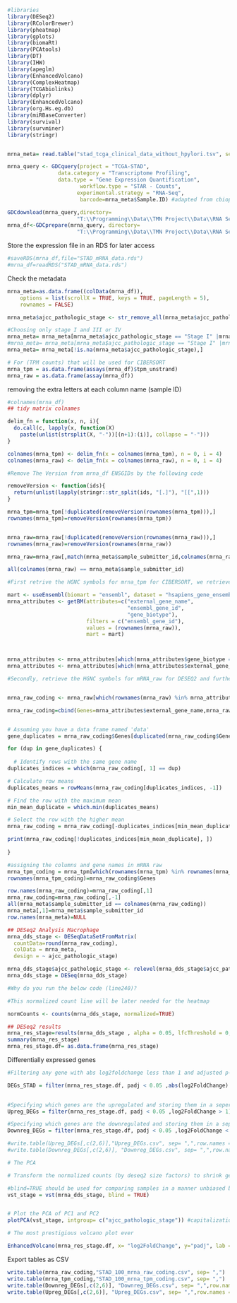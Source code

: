 ```{r message=TRUE, warning=FALSE}
#libraries
library(DESeq2)
library(RColorBrewer)
library(pheatmap)
library(gplots)
library(biomaRt)
library(PCAtools)
library(DT)
library(IHW)
library(apeglm)
library(EnhancedVolcano)
library(ComplexHeatmap)
library(TCGAbiolinks)
library(dplyr)
library(EnhancedVolcano)
library(org.Hs.eg.db)
library(miRBaseConverter)
library(survival)
library(survminer)
library(stringr)



```

```{r}
mrna_meta= read.table("stad_tcga_clinical_data_without_hpylori.tsv", sep='\t', head= T)
```

```{r}


mrna_query <- GDCquery(project = "TCGA-STAD",
                data.category = "Transcriptome Profiling",
                data.type = "Gene Expression Quantification",
                       workflow.type = "STAR - Counts",
                      experimental.strategy = "RNA-Seq",
                       barcode=mrna_meta$Sample.ID) #adapted from cbioportals

GDCdownload(mrna_query,directory=
                      "T:\\Programming\\Data\\TMN Project\\Data\\RNA Seq - STAD")
mrna_df<-GDCprepare(mrna_query, directory=
                      "T:\\Programming\\Data\\TMN Project\\Data\\RNA Seq - STAD")

```

Store the expression file in an RDS for later access

```{r}
#saveRDS(mrna_df,file="STAD_mRNA_data.rds")
#mrna_df=readRDS("STAD_mRNA_data.rds")
```

Check the metadata

```{r}
mrna_meta=as.data.frame((colData(mrna_df)), 
    options = list(scrollX = TRUE, keys = TRUE, pageLength = 5), 
    rownames = FALSE)

mrna_meta$ajcc_pathologic_stage <- str_remove_all(mrna_meta$ajcc_pathologic_stage, "[A-C]")

#Choosing only stage I and III or IV
mrna_meta= mrna_meta[mrna_meta$ajcc_pathologic_stage == "Stage I" |mrna_meta$ajcc_pathologic_stage == "Stage III",]
#mrna_meta= mrna_meta[mrna_meta$ajcc_pathologic_stage == "Stage I" |mrna_meta$ajcc_pathologic_stage == "Stage IV",] # Low number of stage IV samples (14) and lower number of DEGs (76 in comparison to 274)
mrna_meta= mrna_meta[!is.na(mrna_meta$ajcc_pathologic_stage),]


```

```{r}
# For (TPM counts) that will be used for CIBERSORT
mrna_tpm = as.data.frame(assays(mrna_df)$tpm_unstrand)
mrna_raw = as.data.frame(assay(mrna_df))
```

removing the extra letters at each column name (sample ID)

```{r}
#colnames(mrna_df)
## tidy matrix colnames

delim_fn = function(x, n, i){
  do.call(c, lapply(x, function(X)
    paste(unlist(strsplit(X, "-"))[(n+1):(i)], collapse = "-")))
}

colnames(mrna_tpm) <- delim_fn(x = colnames(mrna_tpm), n = 0, i = 4)
colnames(mrna_raw) <- delim_fn(x = colnames(mrna_raw), n = 0, i = 4)


```

```{r}
#Remove The Version from mrna_df ENSGIDs by the following code

removeVersion <- function(ids){
  return(unlist(lapply(stringr::str_split(ids, "[.]"), "[[",1)))
}

mrna_tpm=mrna_tpm[!duplicated(removeVersion(rownames(mrna_tpm))),]
rownames(mrna_tpm)=removeVersion(rownames(mrna_tpm))


mrna_raw=mrna_raw[!duplicated(removeVersion(rownames(mrna_raw))),]
rownames(mrna_raw)=removeVersion(rownames(mrna_raw))

```

```{r}
mrna_raw=mrna_raw[,match(mrna_meta$sample_submitter_id,colnames(mrna_raw))]

all(colnames(mrna_raw) == mrna_meta$sample_submitter_id)

```

```{r}

#First retrive the HGNC symbols for mrna_tpm for CIBERSORT, we retrieved protein coding genes only 

mart <- useEnsembl(biomart = "ensembl", dataset = "hsapiens_gene_ensembl",version= 110)
mrna_attributes <- getBM(attributes=c("external_gene_name",
                                      "ensembl_gene_id",
                                      "gene_biotype"),
                         filters = c("ensembl_gene_id"),
                         values = (rownames(mrna_raw)),
                         mart = mart)



mrna_attributes <- mrna_attributes[which(mrna_attributes$gene_biotype == "protein_coding"),]
mrna_attributes <- mrna_attributes[which(mrna_attributes$external_gene_name != ""),]

#Secondly, retrieve the HGNC symbols for mRNA_raw for DESEQ2 and further analysis


mrna_raw_coding <- mrna_raw[which(rownames(mrna_raw) %in% mrna_attributes$ensembl_gene_id),]

mrna_raw_coding=cbind(Genes=mrna_attributes$external_gene_name,mrna_raw_coding)


# Assuming you have a data frame named 'data'
gene_duplicates = mrna_raw_coding$Genes[duplicated(mrna_raw_coding$Genes)] # Replace with the actual gene name, same for both mRNA raw and TPM

for (dup in gene_duplicates) {
  
  # Identify rows with the same gene name
duplicates_indices = which(mrna_raw_coding[, 1] == dup)

# Calculate row means
duplicates_means = rowMeans(mrna_raw_coding[duplicates_indices, -1])

# Find the row with the maximum mean
min_mean_duplicate = which.min(duplicates_means)

# Select the row with the higher mean
mrna_raw_coding = mrna_raw_coding[-duplicates_indices[min_mean_duplicate], ]

print(mrna_raw_coding[!duplicates_indices[min_mean_duplicate], ])
  
}

#assigning the columns and gene names in mRNA raw
mrna_tpm_coding = mrna_tpm[which(rownames(mrna_tpm) %in% rownames(mrna_raw_coding)),]
rownames(mrna_tpm_coding)=mrna_raw_coding$Genes

```

```{r}

row.names(mrna_raw_coding)=mrna_raw_coding[,1]
mrna_raw_coding=mrna_raw_coding[,-1]
all(mrna_meta$sample_submitter_id == colnames(mrna_raw_coding))
mrna_meta[,1]=mrna_meta$sample_submitter_id
row.names(mrna_meta)=NULL

```

```{r}

## DESeq2 Analysis Macrophage
mrna_dds_stage <- DESeqDataSetFromMatrix(
  countData=round(mrna_raw_coding), 
  colData = mrna_meta, 
  design = ~ ajcc_pathologic_stage)

mrna_dds_stage$ajcc_pathologic_stage <- relevel(mrna_dds_stage$ajcc_pathologic_stage, ref = "Stage I")
mrna_dds_stage = DESeq(mrna_dds_stage) 

#Why do you run the below code (line240)?

#This normalized count line will be later needed for the heatmap

normCounts <- counts(mrna_dds_stage, normalized=TRUE)

## DESeq2 results
mrna_res_stage=results(mrna_dds_stage , alpha = 0.05, lfcThreshold = 0, contrast = c("ajcc_pathologic_stage", "Stage III", "Stage I"))
summary(mrna_res_stage)
mrna_res_stage.df= as.data.frame(mrna_res_stage)

```

Differentially expressed genes

```{r}
#Filtering any gene with abs log2foldchange less than 1 and adjusted p-value more than 0.05

DEGs_STAD = filter(mrna_res_stage.df, padj < 0.05 ,abs(log2FoldChange) > 1)
  

#Specifying which genes are the upregulated and storing them in a seperate variable
Upreg_DEGs = filter(mrna_res_stage.df, padj < 0.05 ,log2FoldChange > 1)

#Specifying which genes are the downregulated and storing them in a seperate variable
Downreg_DEGs = filter(mrna_res_stage.df, padj < 0.05 ,log2FoldChange < -1)

#write.table(Upreg_DEGs[,c(2,6)],"Upreg_DEGs.csv", sep= ",",row.names = TRUE, col.names = TRUE)
#write.table(Downreg_DEGs[,c(2,6)], "Downreg_DEGs.csv", sep= ",",row.names = TRUE, col.names = TRUE)

```

```{r}
# The PCA 

# Transform the normalized counts (by deseq2 size factors) to shrink genes with low expression and high dispersion 

#blind=TRUE should be used for comparing samples in a manner unbiased by prior information on samples, for example to perform sample QA (quality assurance).
vst_stage = vst(mrna_dds_stage, blind = TRUE)


# Plot the PCA of PC1 and PC2
plotPCA(vst_stage, intgroup= c("ajcc_pathologic_stage")) #capitalization is important

# The most prestigious volcano plot ever

EnhancedVolcano(mrna_res_stage.df, x= "log2FoldChange", y="padj", lab =row.names(mrna_res_stage.df) , pCutoff = 5e-2, FCcutoff = 1)


```

Export tables as CSV

```{r}
write.table(mrna_raw_coding,"STAD_100_mrna_raw_coding.csv", sep= ",")
write.table(mrna_tpm_coding,"STAD_100_mrna_tpm_coding.csv", sep= ",")
write.table(Downreg_DEGs[,c(2,6)], "Downreg_DEGs.csv", sep= ",",row.names = TRUE, col.names = TRUE)
write.table(Upreg_DEGs[,c(2,6)], "Upreg_DEGs.csv", sep= ",",row.names = TRUE, col.names = TRUE)

```
